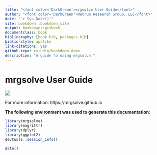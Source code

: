 ```yaml
--- 
title: "<font color='DarkGreen'>mrgsolve User Guide</font>"
author: "<font color='DarkGreen'>Metrum Research Group, LLC</font>"
date: "`r Sys.Date()`"
site: bookdown::bookdown_site
output: bookdown::gitbook
documentclass: book
bibliography: [book.bib, packages.bib]
biblio-style: apalike
link-citations: yes
github-repo: rstudio/bookdown-demo
description: "A guide to using mrgsolve."
---
```


# mrgsolve User Guide

<img src='img/mrgsolve.png'>

For more information: https://mrgsolve.github.io

__The following environment was used to generate this documentation__:
```r
library(mrgsolve)
library(magrittr)
library(dplyr)
library(ggplot2)
devtools::session_info()
```

```r
date()
```

